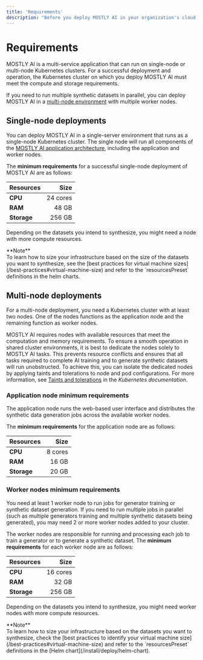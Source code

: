 ```yaml
---
title: 'Requirements'
description: "Before you deploy MOSTLY AI in your organization's cloud, make sure that your environment meets the requirements."
---
```



# Requirements

MOSTLY AI is a multi-service application that can run on single-node or multi-node Kubernetes clusters. For a successful deployment and operation, the Kubernetes cluster on which you deploy MOSTLY AI must meet the compute and storage requirements.

If you need to run multiple synthetic datasets in parallel, you can deploy MOSTLY AI in a [multi-node environment](#multi-node-deployments) with multiple worker nodes.

## Single-node deployments

You can deploy MOSTLY AI in a single-server environment that runs as a single-node Kubernetes cluster. The single node will run all components of the [MOSTLY AI application architecture](architecture), including the application and worker nodes.

The **minimum requirements** for a successful single-node deployment of MOSTLY AI are as follows:

| Resources   |     Size |
| ----------- | -------: |
| **CPU**     | 24 cores |
| **RAM**     |    48 GB |
| **Storage** |   256 GB |

Depending on the datasets you intend to synthesize, you might need a node with more compute resources.

<Callout type="info">
  **Note**
  <br />
  To learn how to size your infrastructure based on the size of the datasets you want to synthesize, see the [best practices for virtual machine sizes](/best-practices#virtual-machine-size) and refer to the `resourcesPreset` definitions in the helm charts.
</Callout>

## Multi-node deployments

For a multi-node deployment, you need a Kubernetes cluster with at least two nodes. One of the nodes functions as the application node and the remaining function as worker nodes.

MOSTLY AI requires nodes with available resources that meet the computation and memory requirements. To ensure a smooth operation in shared cluster environments, it is best to dedicate the nodes solely to MOSTLY AI tasks. This prevents resource conflicts and ensures that all tasks required to complete AI training and to generate synthetic datasets will run unobstructed. To achieve this, you can isolate the dedicated nodes by applying taints and tolerations to node and pod configurations. For more information, see [Taints and tolerations](https://kubernetes.io/docs/concepts/scheduling-eviction/taint-and-toleration/) in the _Kubernetes documentation_.

### Application node minimum requirements

The application node runs the web-based user interface and distributes the synthetic data generation jobs across the available worker nodes.

The **minimum requirements** for the application node are as follows:

| Resources   |    Size |
| ----------- | ------: |
| **CPU**     | 8 cores |
| **RAM**     |   16 GB |
| **Storage** |   20 GB |

### Worker nodes minimum requirements

You need at least 1 worker node to run jobs for generator training or synthetic dataset generation. If you need to run multiple jobs in parallel (such as multiple generators training and multiple synthetic datasets being generated), you may need 2 or more worker nodes added to your cluster.

The worker nodes are responsible for running and processing each job to train a generator or to generate a synthetic dataset. The **minimum requirements** for each worker node are as follows:

| Resources   |     Size |
| ----------- | -------: |
| **CPU**     | 16 cores |
| **RAM**     |    32 GB |
| **Storage** |   256 GB |

Depending on the datasets you intend to synthesize, you might need worker nodes with more compute resources.

<Callout type="info">
  **Note**
  <br />
  To learn how to size your infrastructure based on the datasets you want to synthesize, check the [best practices to identify your virtual machine size](/best-practices#virtual-machine-size) and refer to the `resourcesPreset` definitions in the [Helm chart](/install/deploy/helm-chart).
</Callout>
